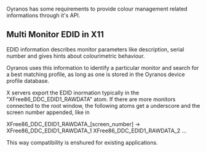 Oyranos has some requirements to provide colour management related informations through it's API.

== Multi Monitor EDID in X11 ==
EDID information describes monitor parameters like description, serial number and gives hints about colourimetric behaviour. 

Oyranos uses this information to identify a particular monitor and search for a best matching profile, as long as one is stored in the Oyranos device profile database.

X servers export the EDID inormation typically in the "XFree86_DDC_EDID1_RAWDATA" atom. If there are more monitors connected to the root window, the following atoms get a underscore and the screen number appended, like in 

XFree86_DDC_EDID1_RAWDATA_[screen_number]  -> XFree86_DDC_EDID1_RAWDATA_1 XFree86_DDC_EDID1_RAWDATA_2 ...

This way compatibility is enshured for existing applications.